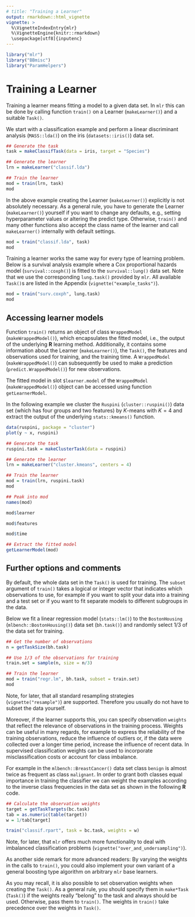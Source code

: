 ```yaml
---
# title: "Training a Learner"
output: rmarkdown::html_vignette
vignette: >
  %\VignetteIndexEntry{mlr}
  %\VignetteEngine{knitr::rmarkdown}
  \usepackage[utf8]{inputenc}
---
```


```r
library("mlr")
library("BBmisc")
library("ParamHelpers")
```

# Training a Learner

Training a learner means fitting a model to a given data set.
In `mlr` this can be done by calling function `train()` on a Learner (`makeLearner()`) and a suitable `Task()`.

We start with a classification example and perform a linear discriminant analysis (`MASS::lda()`) on the iris (`datasets::iris()`) data set.

```r
## Generate the task
task = makeClassifTask(data = iris, target = "Species")

## Generate the learner
lrn = makeLearner("classif.lda")

## Train the learner
mod = train(lrn, task)
mod
```

In the above example creating the Learner (`makeLearner()`) explicitly is not absolutely necessary.
As a general rule, you have to generate the Learner (`makeLearner()`) yourself if you want to change any defaults, e.g., setting hyperparameter values or altering the predict type.
Otherwise, `train()` and many other functions also accept the class name of the learner and call `makeLearner()` internally with default settings.

```r
mod = train("classif.lda", task)
mod
```

Training a learner works the same way for every type of learning problem.
Below is a survival analysis example where a Cox proportional hazards model (`survival::coxph()`) is fitted to the `survival::lung()` data set.
Note that we use the corresponding `lung.task()` provided by `mlr`.
All available `Task()`s are listed in the Appendix (`vignette("example_tasks")`).

```r
mod = train("surv.coxph", lung.task)
mod
```

## Accessing learner models

Function `train()` returns an object of class `WrappedModel` (`makeWrappedModel()`), which encapsulates
the fitted model, i.e., the output of the underlying **R** learning method. 
Additionally, it contains some information about the Learner (`makeLearner()`), the `Task()`, the features and observations used for training, and the training time.
A `WrappedModel` (`makeWrappedModel()`) can subsequently be used to make a prediction (`predict.WrappedModel()`) for new observations.

The fitted model in slot `$learner.model` of the `WrappedModel` (`makeWrappedModel()`) object can be accessed using function `getLearnerModel`.

In the following example we cluster the `Ruspini` (`cluster::ruspini()`) data set (which has four groups and two features) by $K$-means with $K = 4$ and extract the output of the underlying `stats::kmeans()` function.

```r
data(ruspini, package = "cluster")
plot(y ~ x, ruspini)
```
```r
## Generate the task
ruspini.task = makeClusterTask(data = ruspini)

## Generate the learner
lrn = makeLearner("cluster.kmeans", centers = 4)

## Train the learner
mod = train(lrn, ruspini.task)
mod

## Peak into mod
names(mod)

mod$learner

mod$features

mod$time

## Extract the fitted model
getLearnerModel(mod)
```

## Further options and comments

By default, the whole data set in the `Task()` is used for training.
The `subset` argument of `train()` takes a logical or integer vector that indicates which observations to use, for example if you want to split your data into a training and a test set or if you want to fit separate models to different subgroups in the data.

Below we fit a linear regression model (`stats::lm()`) to the `BostonHousing` (`mlbench::BostonHousing()`) data set (`bh.task()`) and randomly select 1/3 of the data set for training.

```r
## Get the number of observations
n = getTaskSize(bh.task)

## Use 1/3 of the observations for training
train.set = sample(n, size = n/3)

## Train the learner
mod = train("regr.lm", bh.task, subset = train.set)
mod
```

Note, for later, that all standard resampling strategies (`vignette("resample")`) are supported.
Therefore you usually do not have to subset the data yourself.

Moreover, if the learner supports this, you can specify observation ``weights`` that reflect the relevance of observations in the training process.
Weights can be useful in many regards, for example to express the reliability of the training observations, reduce the influence of outliers or, if the data were collected over a longer time period, increase the influence of recent data.
In supervised classification weights can be used to incorporate misclassification costs or account for class imbalance.

For example in the `mlbench::BreastCancer()` data set class `benign` is almost twice as frequent as class `malignant`.
In order to grant both classes equal importance in training the classifier we can weight the examples according to the inverse class frequencies in the data set as shown in the following **R** code.

```r
## Calculate the observation weights
target = getTaskTargets(bc.task)
tab = as.numeric(table(target))
w = 1/tab[target]

train("classif.rpart", task = bc.task, weights = w)
```

Note, for later, that `mlr` offers much more functionality to deal with imbalanced classification problems (`vignette("over_and_undersampling")`).

As another side remark for more advanced readers:
By varying the weights in the calls to `train()`, you could also implement your own variant of a general boosting type algorithm on arbitrary `mlr` base learners.

As you may recall, it is also possible to set observation weights when creating the `Task()`. 
As a general rule, you should specify them in `make*Task` (`Task()`) if the weights really "belong" to the task and always should be used.
Otherwise, pass them to `train()`.
The weights in `train()` take precedence over the weights in `Task()`.
